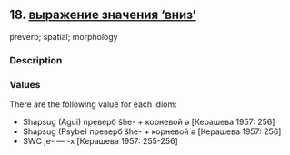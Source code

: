 ## 18. <a href =  'https://agricolamz.github.io/The_Circassian_Isoglosses_Database/18.html'>выражение значения 'вниз'</a>
preverb; spatial; morphology

### Description



### Values
There are the following value for each idiom:

* Shapsug (Agui) преверб ŝhe- + корневой ə [Керашева 1957: 256] 
* Shapsug (Psybe) преверб ŝhe- + корневой ə [Керашева 1957: 256] 
* SWC  je- — -x [Керашева 1957: 255-256] 

